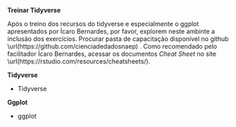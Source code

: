  **Treinar Tidyverse**

Após o treino dos recursos do tidyverse  e 
especialmente o ggplot apresentados por
Ícaro Bernardes, por favor, 
explorem neste ambinte a inclusão dos exercícios. 
Procurar pasta de capacitação disponível no github
\url(https://github.com/cienciadedadosnaep) .
Como recomendado pelo facilitador Ícaro Bernardes, 
acessar os documentos *Cheat Sheet* no site 
\url(https://rstudio.com/resources/cheatsheets/).

 **Tidyverse**

* Tidyverse

**Ggplot**

* ggplot
